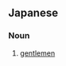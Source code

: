 ==Japanese==
{{ja-kanjitab|殿|方}}

===Noun===
{{ja-noun|とのがた}}

# {{lb|ja|honorific|feminine}} [[gentlemen]]